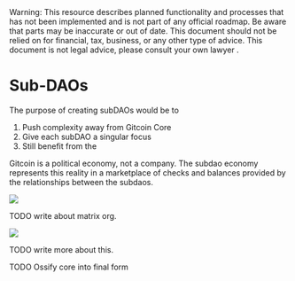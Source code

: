 
<Callout type="warning">
  Warning: This resource describes planned functionality and processes that has
  not been implemented and is not part of any official roadmap. Be aware that parts may be inaccurate or out of
  date.  This document should not be relied on for financial, tax, business, or any other type of advice.  This document is not legal advice, please consult your own lawyer .
</Callout>

# Sub-DAOs

The purpose of creating subDAOs would be to 
1. Push complexity away from Gitcoin Core
2. Give each subDAO a singular focus
3. Still benefit from the 

Gitcoin is a political economy, not a company.  The subdao economy represents this reality in a marketplace of checks and balances provided by the relationships between the subdaos.


![](./img/subDAO.png)

TODO write about matrix org.

![](./img/matrix.png)


TODO write more about this.

TODO Ossify core into final form
